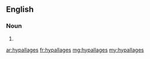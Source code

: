 ==English==

===Noun===
{{head|en}}

# {{plural of|hypallage}}

[[ar:hypallages]]
[[fr:hypallages]]
[[mg:hypallages]]
[[my:hypallages]]